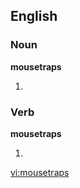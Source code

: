 ==English==

===Noun===
'''mousetraps'''

# {{plural of|[[mousetrap]]}}

===Verb===
'''mousetraps'''

# {{third-person singular of|[[mousetrap]]}}

[[vi:mousetraps]]